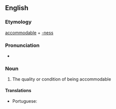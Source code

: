 ==English==

===Etymology===
[[accommodable]] + [[-ness]]

===Pronunciation===
* {{a|UK}} {{IPA|/əˈkɒ.mə.də.bəl.nəs/|lang=en}}

===Noun===
{{en-noun|-}}

# {{context|rare|lang=en}} The quality or condition of being accommodable
#: {{rfquotek|Todd}}

====Translations====
{{trans-top|the quality or condition of being accommodable}}
{{trans-mid}}
* Portuguese: {{t|pt|acomodabilidade|f}}
{{trans-bottom}}